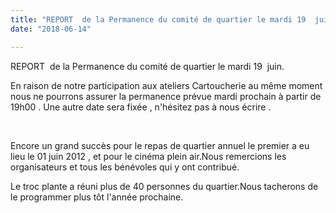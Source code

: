```yaml
---
title: "REPORT  de la Permanence du comité de quartier le mardi 19  juin"
date: "2018-06-14"

---
```


REPORT  de la Permanence du comité de quartier le mardi 19  juin.

En raison de notre participation aux ateliers Cartoucherie au même moment nous ne pourrons assurer la permanence prévue mardi prochain à partir de 19h00 . Une autre date sera fixée , n'hésitez pas à nous écrire .

 

Encore un grand succès pour le repas de quartier annuel le premier a eu lieu le 01 juin 2012 , et pour le cinéma plein air.Nous remercions les organisateurs et tous les bénévoles qui y ont contribué.

Le troc plante a réuni plus de 40 personnes du quartier.Nous tacherons de le programmer plus tôt l'année prochaine.
